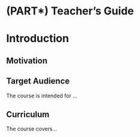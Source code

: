 # (PART\*) Teacher's Guide {-}

# Introduction


## Motivation


## Target Audience  

The course is intended for ...

## Curriculum  

The course covers...
